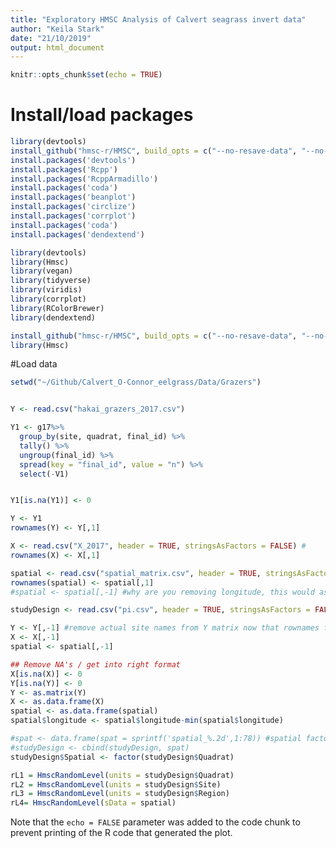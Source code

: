 ```yaml
---
title: "Exploratory HMSC Analysis of Calvert seagrass invert data"
author: "Keila Stark"
date: "21/10/2019"
output: html_document
---
```


```r
knitr::opts_chunk$set(echo = TRUE)
```

# Install/load packages

```r
library(devtools)
install_github("hmsc-r/HMSC", build_opts = c("--no-resave-data", "--no-manual"))
install.packages('devtools')
install.packages('Rcpp')
install.packages('RcppArmadillo')
install.packages('coda')
install.packages('beanplot')
install.packages('circlize')
install.packages('corrplot')
install.packages('coda')
install.packages('dendextend')

library(devtools)
library(Hmsc)
library(vegan)
library(tidyverse)
library(viridis)
library(corrplot)
library(RColorBrewer)
library(dendextend)

install_github("hmsc-r/HMSC", build_opts = c("--no-resave-data", "--no-manual"))
library(Hmsc)
```

#Load data

```r
setwd("~/Github/Calvert_O-Connor_eelgrass/Data/Grazers")


Y <- read.csv("hakai_grazers_2017.csv")

Y1 <- g17%>% 
  group_by(site, quadrat, final_id) %>% 
  tally() %>%
  ungroup(final_id) %>%
  spread(key = "final_id", value = "n") %>%
  select(-V1)


Y1[is.na(Y1)] <- 0


```


```r
Y <- Y1
rownames(Y) <- Y[,1]

X <- read.csv("X_2017", header = TRUE, stringsAsFactors = FALSE) # 
rownames(X) <- X[,1]

spatial <- read.csv("spatial_matrix.csv", header = TRUE, stringsAsFactors = FALSE) # lat&long coordinates
rownames(spatial) <- spatial[,1]
#spatial <- spatial[,-1] #why are you removing longitude, this would assume no spatial distance between sites at the same latitude but at different longitudes

studyDesign <- read.csv("pi.csv", header = TRUE, stringsAsFactors = FALSE) #factors

Y <- Y[,-1] #remove actual site names from Y matrix now that rownames for all datasets have been established
X <- X[,-1]
spatial <- spatial[,-1]

## Remove NA's / get into right format
X[is.na(X)] <- 0
Y[is.na(Y)] <- 0
Y <- as.matrix(Y)
X <- as.data.frame(X)
spatial <- as.data.frame(spatial)
spatial$longitude <- spatial$longitude-min(spatial$longitude)

#spat <- data.frame(spat = sprintf('spatial_%.2d',1:78)) #spatial factor column for studyDesign
#studyDesign <- cbind(studyDesign, spat)
studyDesign$Spatial <- factor(studyDesign$Quadrat)

rL1 = HmscRandomLevel(units = studyDesign$Quadrat)
rL2 = HmscRandomLevel(units = studyDesign$Site)
rL3 = HmscRandomLevel(units = studyDesign$Region)
rL4= HmscRandomLevel(sData = spatial)
```

Note that the `echo = FALSE` parameter was added to the code chunk to prevent printing of the R code that generated the plot.
